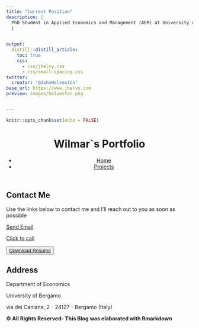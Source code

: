 ```yaml
---
title: "Current Position"
description: |
  PhD Student in Applied Economics and Management (AEM) at University of Pavia and University of Bergamo.
  |
  

output:
  distill::distill_article:
    toc: true
    css:
      - css/jhelvy.css
      - css/small-spacing.css
twitter:
  creator: "@JohnHelveston"
base_url: https://www.jhelvy.com
preview: images/helveston.png


---
```



```r
knitr::opts_chunk$set(echo = FALSE)
```







<body>
  <header>
    <h1 class="main-title">Wilmar`s  Portfolio</h1>
    <nav class="navigation">
      <ul>
        <li>
          <a href="./index.html">Home</a>
        </li>
        <li>
          <a href="./about1.html">Projects</a>
        </li>

      </ul>
    </nav>
  </header>
  <main>
    <section class="contact-section">
      <h2>Contact Me</h2>
      <p>Use the links below to contact me and I'll reach out to you as soon as possible</p>
      <div class="links">
    
    
  </main>
  <footer class="contact-footer"></footer>
</body>





         

<a href="mailto:josewilmar.quinteropena@universitadipavia.it.com">Send Email</a>

<a href="tel:123-456-7890">Click to call</a>

<a href=""></a>
<a href="6031112298"></a>
<a href="tel:6031112298"></a>
<a href="tel:6031112298p000"></a>
<a href="tel:+16031112298p000"></a>




<button className="button">
  <a
     className="button"
     href="../assets/Resume/ResumeOfficial.pdf"
     download
     >
    Download Resume
  </a>
</button>



  <section class="contact-section">
      <h2>Address</h2>
      <p>Department of Economics

University of Bergamo

via dei Caniana, 2 - 24127 - Bergamo (Italy)</p>
      <div class="links">
      

 </main>
  <footer class="contact-footer">**&copy; All Rights Reserved- This Blog was elaborated with Rmarkdown**</footer>


